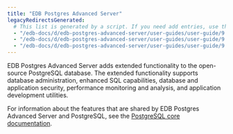 ```yaml
---
title: "EDB Postgres Advanced Server"
legacyRedirectsGenerated:
  # This list is generated by a script. If you need add entries, use the `legacyRedirects` key.
  - "/edb-docs/d/edb-postgres-advanced-server/user-guides/user-guide/9.6/toc.html"
  - "/edb-docs/d/edb-postgres-advanced-server/user-guides/user-guide/9.6/EDB_Postgres_Advanced_Server_Guide.1.01.html"
  - "/edb-docs/d/edb-postgres-advanced-server/user-guides/user-guide/9.5/toc.html"
---
```


EDB Postgres Advanced Server adds extended functionality to the open-source PostgreSQL database. The extended functionality supports database administration, enhanced SQL capabilities, database and application security, performance monitoring and analysis, and application development utilities.

For information about the features that are shared by EDB Postgres Advanced Server and PostgreSQL, see the [PostgreSQL core documentation](https://www.postgresql.org/docs/current/index.html).



